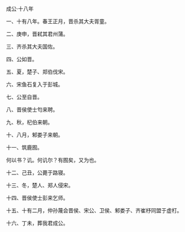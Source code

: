 

成公·十八年

一、十有八年。春王正月，晋杀其大夫胥童。

二、庚申，晋弒其君州蒲。

三、齐杀其大夫国佐。

四、公如晋。

五、夏，楚子、郑伯伐宋。

六、宋鱼石复入于彭城。

七、公至自晋。

八、晋侯使士匄来聘。

九、秋，杞伯来朝。

十、八月，邾娄子来朝。

十一、筑鹿囿。

何以书？讥。何讥尔？有囿矣，又为也。

十二、己丑，公薨于路寝。

十三、冬，楚人、郑人侵宋。

十四、晋侯使士彭来乞师。

十五、十有二月，仲孙蔑会晋侯、宋公、卫侯、邾娄子、齐崔杼同盟于虚朾。

十六、丁未，葬我君成公。

